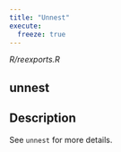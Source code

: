 ```yaml
---
title: "Unnest"
execute:
  freeze: true
---
```


*R/reexports.R*

## unnest

## Description
See `unnest` for more details. 










